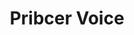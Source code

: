 ---
title: "Pribcer Voice"
api: "GET https://api.mintlify.com/sound_clone/api/v1/voices/list"
description: "This endpoint gets or creates a new user."
---